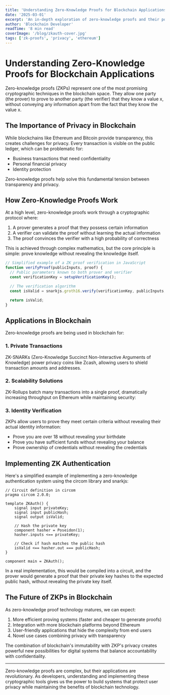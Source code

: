```yaml
---
title: 'Understanding Zero-Knowledge Proofs for Blockchain Applications'
date: '2025-03-01'
excerpt: 'An in-depth exploration of zero-knowledge proofs and their potential impact on blockchain privacy and scalability.'
author: 'Blockchain Developer'
readTime: '8 min read'
coverImage: '/blog/zkauth-cover.jpg'
tags: ['zk-proofs', 'privacy', 'ethereum']
---
```


# Understanding Zero-Knowledge Proofs for Blockchain Applications

Zero-knowledge proofs (ZKPs) represent one of the most promising cryptographic techniques in the blockchain space. They allow one party (the prover) to prove to another party (the verifier) that they know a value x, without conveying any information apart from the fact that they know the value x.

## The Importance of Privacy in Blockchain

While blockchains like Ethereum and Bitcoin provide transparency, this creates challenges for privacy. Every transaction is visible on the public ledger, which can be problematic for:

- Business transactions that need confidentiality
- Personal financial privacy
- Identity protection

Zero-knowledge proofs help solve this fundamental tension between transparency and privacy.

## How Zero-Knowledge Proofs Work

At a high level, zero-knowledge proofs work through a cryptographic protocol where:

1. A prover generates a proof that they possess certain information
2. A verifier can validate the proof without learning the actual information
3. The proof convinces the verifier with a high probability of correctness

This is achieved through complex mathematics, but the core principle is simple: prove knowledge without revealing the knowledge itself.

```javascript
// Simplified example of a ZK proof verification in JavaScript
function verifyProof(publicInputs, proof) {
  // Public parameters known to both prover and verifier
  const verificationKey = setupVerificationKey();

  // The verification algorithm
  const isValid = snarkjs.groth16.verify(verificationKey, publicInputs, proof);

  return isValid;
}
```

## Applications in Blockchain

Zero-knowledge proofs are being used in blockchain for:

### 1. Private Transactions

ZK-SNARKs (Zero-Knowledge Succinct Non-Interactive Arguments of Knowledge) power privacy coins like Zcash, allowing users to shield transaction amounts and addresses.

### 2. Scalability Solutions

ZK-Rollups batch many transactions into a single proof, dramatically increasing throughput on Ethereum while maintaining security:

### 3. Identity Verification

ZKPs allow users to prove they meet certain criteria without revealing their actual identity information:

- Prove you are over 18 without revealing your birthdate
- Prove you have sufficient funds without revealing your balance
- Prove ownership of credentials without revealing the credentials

## Implementing ZK Authentication

Here's a simplified example of implementing a zero-knowledge authentication system using the circom library and snarkjs:

```circom
// Circuit definition in circom
pragma circom 2.0.0;

template ZKAuth() {
    signal input privateKey;
    signal input publicHash;
    signal output isValid;

    // Hash the private key
    component hasher = Poseidon(1);
    hasher.inputs <== privateKey;

    // Check if hash matches the public hash
    isValid <== hasher.out === publicHash;
}

component main = ZKAuth();
```

In a real implementation, this would be compiled into a circuit, and the prover would generate a proof that their private key hashes to the expected public hash, without revealing the private key itself.

## The Future of ZKPs in Blockchain

As zero-knowledge proof technology matures, we can expect:

1. More efficient proving systems (faster and cheaper to generate proofs)
2. Integration with more blockchain platforms beyond Ethereum
3. User-friendly applications that hide the complexity from end users
4. Novel use cases combining privacy with transparency

The combination of blockchain's immutability with ZKP's privacy creates powerful new possibilities for digital systems that balance accountability with confidentiality.

---

Zero-knowledge proofs are complex, but their applications are revolutionary. As developers, understanding and implementing these cryptographic tools gives us the power to build systems that protect user privacy while maintaining the benefits of blockchain technology.
